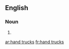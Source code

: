 ==English==

===Noun===
{{head|en|noun plural form}}

# {{plural of|hand truck|lang=en}}

[[ar:hand trucks]]
[[fr:hand trucks]]